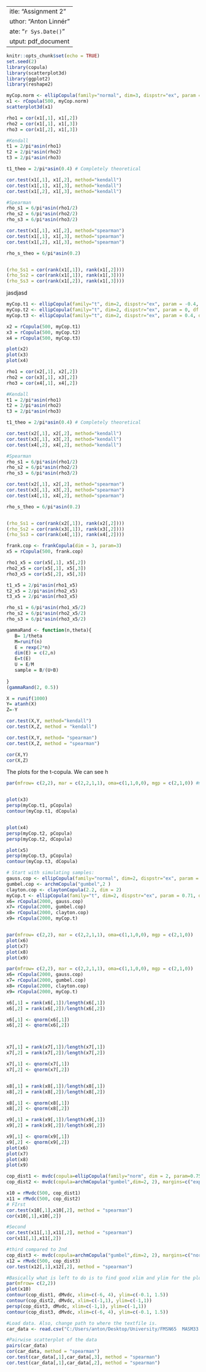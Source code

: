  ---
title: "Assignment 2"
author: "Anton Linnér"
date: "`r Sys.Date()`"
output: pdf_document
---



```r
knitr::opts_chunk$set(echo = TRUE)
set.seed(2) 
library(copula)
library(scatterplot3d)
library(ggplot2)
library(reshape2)
```
\section{Theoretical questions}



\section{Exercise 2}


```r
myCop.norm <- ellipCopula(family="normal", dim=3, dispstr="ex", param = 0.4)
x1 <- rCopula(500, myCop.norm)
scatterplot3d(x1)

rho1 = cor(x1[,1], x1[,2])
rho2 = cor(x1[,1], x1[,3])
rho3 = cor(x1[,2], x1[,3])

#Kendall
t1 = 2/pi*asin(rho1)
t2 = 2/pi*asin(rho2)
t3 = 2/pi*asin(rho3)

t1_theo = 2/pi*asin(0.4) # Completely theoretical

cor.test(x1[,1], x1[,2], method="kendall") 
cor.test(x1[,1], x1[,3], method="kendall")
cor.test(x1[,2], x1[,3], method="kendall")

#Spearman
rho_s1 = 6/pi*asin(rho1/2)
rho_s2 = 6/pi*asin(rho2/2)
rho_s3 = 6/pi*asin(rho3/2)

cor.test(x1[,1], x1[,2], method="spearman") 
cor.test(x1[,1], x1[,3], method="spearman")
cor.test(x1[,2], x1[,3], method="spearman")

rho_s_theo = 6/pi*asin(0.2)


(rho_Ss1 = cor(rank(x1[,1]), rank(x1[,2])))
(rho_Ss2 = cor(rank(x1[,1]), rank(x1[,3])))
(rho_Ss3 = cor(rank(x1[,2]), rank(x1[,3])))

```
jasdjasd
```r
myCop.t1 <- ellipCopula(family="t", dim=2, dispstr="ex", param = -0.4, df = 8)
myCop.t2 <- ellipCopula(family="t", dim=2, dispstr="ex", param = 0, df = 8)
myCop.t3 <- ellipCopula(family="t", dim=2, dispstr="ex", param = 0.4, df = 8)

x2 = rCopula(500, myCop.t1)
x3 = rCopula(500, myCop.t2)
x4 = rCopula(500, myCop.t3)
```



``` r
plot(x2)
plot(x3)
plot(x4)

rho1 = cor(x2[,1], x2[,2])
rho2 = cor(x3[,1], x3[,2])
rho3 = cor(x4[,1], x4[,2])

#Kendall
t1 = 2/pi*asin(rho1)
t2 = 2/pi*asin(rho2)
t3 = 2/pi*asin(rho3)

t1_theo = 2/pi*asin(0.4) # Completely theoretical

cor.test(x2[,1], x2[,2], method="kendall") 
cor.test(x3[,1], x3[,2], method="kendall")
cor.test(x4[,2], x4[,2], method="kendall")

#Spearman
rho_s1 = 6/pi*asin(rho1/2)
rho_s2 = 6/pi*asin(rho2/2)
rho_s3 = 6/pi*asin(rho3/2)

cor.test(x2[,1], x2[,2], method="spearman") 
cor.test(x3[,1], x3[,2], method="spearman")
cor.test(x4[,1], x4[,2], method="spearman")

rho_s_theo = 6/pi*asin(0.2)


(rho_Ss1 = cor(rank(x2[,1]), rank(x2[,2])))
(rho_Ss2 = cor(rank(x3[,1]), rank(x3[,2])))
(rho_Ss3 = cor(rank(x4[,1]), rank(x4[,2])))
```

```r
frank.cop <- frankCopula(dim = 3, param=3)
x5 = rCopula(500, frank.cop)

rho1_x5 = cor(x5[,1], x5[,2])
rho2_x5 = cor(x5[,1], x5[,3])
rho3_x5 = cor(x5[,2], x5[,3])

t1_x5 = 2/pi*asin(rho1_x5)
t2_x5 = 2/pi*asin(rho2_x5)
t3_x5 = 2/pi*asin(rho3_x5)

rho_s1 = 6/pi*asin(rho1_x5/2)
rho_s2 = 6/pi*asin(rho2_x5/2)
rho_s3 = 6/pi*asin(rho3_x5/2)


```

```r
gammaRand <- function(n,theta){
   B= 1/theta
   M=runif(n)
   E = rexp(2*n)
   dim(E) = c(2,n)
   E=t(E)
   U = E/M
   sample = B/(U+B)
  
}
(gammaRand(2, 0.5))

```


```r
X = runif(1000)
Y= atanh(X)
Z=-Y

cor.test(X,Y, method="kendall")
cor.test(X,Z, method = "kendall")

cor.test(X,Y, method= "spearman")
cor.test(X,Z, method = "spearman")

cor(X,Y)
cor(X,Z)
```
The plots for the t-copula. We can see h
```r
par(mfrow= c(2,2), mar = c(2,2,1,1), oma=c(1,1,0,0), mgp = c(2,1,0)) #mfrow = c(1,2) is one row two cols.


plot(x3)
persp(myCop.t1, pCopula)
contour(myCop.t1, dCopula)


plot(x4)
persp(myCop.t2, pCopula)
persp(myCop.t2, dCopula)

plot(x5)
persp(myCop.t3, pCopula)
contour(myCop.t3, dCopula)
```

```r
# Start with simulating samples:
gauss.cop <- ellipCopula(family="normal", dim=2, dispstr="ex", param = 0.7) # Is this gaussian?
gumbel.cop <- archmCopula("gumbel",2 )
clayton.cop <- claytonCopula(2.2, dim = 2)
myCop.t <- ellipCopula(family="t", dim=2, dispstr="ex", param = 0.71, df = 4)
x6= rCopula(2000, gauss.cop)
x7= rCopula(2000, gumbel.cop)
x8= rCopula(2000, clayton.cop)
x9= rCopula(2000, myCop.t)


par(mfrow= c(2,2), mar = c(2,2,1,1), oma=c(1,1,0,0), mgp = c(2,1,0))
plot(x6)
plot(x7)
plot(x8)
plot(x9)

```

```r
par(mfrow= c(2,2), mar = c(2,2,1,1), oma=c(1,1,0,0), mgp = c(2,1,0))
x6= rCopula(2000, gauss.cop)
x7= rCopula(2000, gumbel.cop)
x8= rCopula(2000, clayton.cop)
x9= rCopula(2000, myCop.t)

x6[,1] = rank(x6[,1])/length(x6[,1])
x6[,2] = rank(x6[,2])/length(x6[,2])

x6[,1] <- qnorm(x6[,1])
x6[,2] <- qnorm(x6[,2])



x7[,1] = rank(x7[,1])/length(x7[,1])
x7[,2] = rank(x7[,2])/length(x7[,2])

x7[,1] <- qnorm(x7[,1])
x7[,2] <- qnorm(x7[,2])


x8[,1] = rank(x8[,1])/length(x8[,1])
x8[,2] = rank(x8[,2])/length(x8[,2])

x8[,1] <- qnorm(x8[,1])
x8[,2] <- qnorm(x8[,2])

x9[,1] = rank(x9[,1])/length(x9[,1])
x9[,2] = rank(x9[,2])/length(x9[,2])

x9[,1] <- qnorm(x9[,1])
x9[,2] <- qnorm(x9[,2])
plot(x6)
plot(x7)
plot(x8)
plot(x9)

```


```r
cop_dist1 <- mvdc(copula=ellipCopula(family="norm", dim = 2, param=0.75), margins=c("norm", "exp"), paramMargins = list(list(mean=0,sd=2), list(rate=2))) 
cop_dist2 <- mvdc(copula=archmCopula("gumbel",dim=2, 2), margins=c("exp", "exp"), paramMargins = list(list(rate=4), list(rate=2)))

x10 = rMvdc(500, cop_dist1)
x11 = rMvdc(500, cop_dist2)
# FIrst 
cor.test(x10[,1],x10[,2], method = "spearman")
cor(x10[,1],x10[,2])

#Second
cor.test(x11[,1],x11[,2], method = "spearman")
cor(x11[,1],x11[,2])

#third compared to 2nd
cop_dist3 <- mvdc(copula=archmCopula("gumbel",dim=2, 2), margins=c("norm", "norm"), paramMargins = list(list(mean=0,sd=2), list(mean=0,sd=2)))
x12 = rMvdc(500, cop_dist3)
cor.test(x12[,1],x12[,2], method = "spearman")

```

```r
#Basically what is left to do is to find good xlim and ylim for the plots, and add plots for the x10, x11 and x12. 
par(mfrow= c(2,2))
plot(x10)
contour(cop_dist1, dMvdc, xlim=c(-6, 4), ylim=c(-0.1, 1.5))
contour(cop_dist2, dMvdc, xlim=c(-1,1), ylim=c(-1,1))
persp(cop_dist3, dMvdc, xlim=c(-1,1), ylim=c(-1,1))
contour(cop_dist3, dMvdc, xlim=c(-6, 4), ylim=c(-0.1, 1.5))
```


```r
#Load data. Also, change path to where the textfile is. 
car_data <- read.csv("C:/Users/anton/Desktop/University/FMSN65  MASM33 - Quantitative Risk Management Using Copulas/Projects/Ass. 2/cardata.txt")

#Pairwise scatterplot of the data
pairs(car_data)
cor(car_data, method = "spearman")
cor.test(car_data[,1],car_data[,3], method = "spearman")
cor.test(car_data[,1],car_data[,2], method = "spearman")

```









